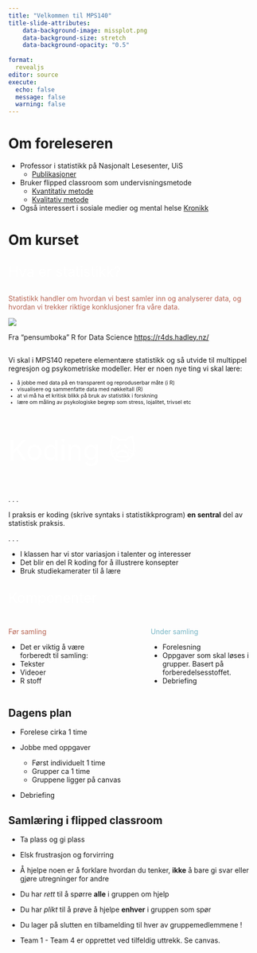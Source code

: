 ```yaml
---
title: "Velkommen til MPS140"
title-slide-attributes:
    data-background-image: missplot.png
    data-background-size: stretch
    data-background-opacity: "0.5"
    
format: 
  revealjs
editor: source
execute: 
  echo: false
  message: false
  warning: false
---
```


# Om foreleseren

-   Professor i statistikk på Nasjonalt Lesesenter, UiS
    -   [Publikasjoner](https://scholar.google.no/citations?user=KgBUXhUAAAAJ&hl=no)
-   Bruker flipped classroom som undervisningsmetode
    -   [Kvantitativ metode](https://journals.sagepub.com/doi/full/10.1177/1469787415616726)
    -   [Kvalitativ metode](https://www.tandfonline.com/doi/full/10.1080/13562517.2017.1379481)
-   Også interessert i sosiale medier og mental helse [Kronikk](https://www.aftenposten.no/meninger/debatt/i/jl4veq/det-er-alvorlige-feil-og-mangler-i-forskningen-paa-sosiale-medier)

# Om kurset

## 

::: {style="font-size: 2em; color: #FFFFFF;"}
Hva er statistikk?
:::

::: {style="color: #b76352;"}
Statistikk handler om hvordan vi best samler inn og analyserer data, og hvordan vi trekker riktige konklusjoner fra våre data.
:::

![](../images/transform.png)

Fra "pensumboka"  R for Data Science <https://r4ds.hadley.nz/>

## 

Vi skal i MPS140 repetere elementære statistikk og så utvide til multippel regresjon og psykometriske modeller. Her er noen nye ting vi skal lære:

::: {style="font-size: 0.75em;"}
-   å jobbe med data på en transparent og reproduserbar måte (i R)
-   visualisere og sammenfatte data med nøkkeltall (R)
-   at vi må ha et kritisk blikk på bruk av statistikk i forskning
-   lære om måling av psykologiske begrep som stress, lojalitet, trivsel etc
:::

## 

::: {style="font-size: 4em; color: #FFFFFF;"}
Koding 🙀
:::

. . .

I praksis er koding (skrive syntaks i statistikkprogram) **en sentral** del av statistisk praksis.

. . .

-   I klassen har vi stor variasjon i talenter og interesser
-   Det blir en del R koding for å illustrere konsepter
-   Bruk studiekamerater til å lære

## 

::: {style="font-size: 2em; color: #FFFFFF;"}
Komponenter
:::

::: columns
::: {.column width="40%"}
::: {style="color: #b76352;"}
Før samling
:::
- Det er viktig å være forberedt til samling:
-   Tekster
-   Videoer
-   R stoff
:::

::: {.column width="2%"}
:::

::: {.column width="40%"}
::: {style="color: #76b5c5;"}
Under samling
:::

-   Forelesning
-   Oppgaver som skal løses i grupper. Basert på forberedelsesstoffet.
-   Debriefing
:::
:::

## Dagens plan


-   Forelese cirka 1 time
   
-   Jobbe med oppgaver
    -   Først individuelt 1 time
    -   Grupper ca 1 time
    - Gruppene ligger på canvas

- Debriefing


## Samlæring i flipped classroom

-   Ta plass og gi plass

-   Elsk frustrasjon og forvirring

- Å hjelpe noen er å forklare hvordan du tenker, **ikke** å bare gi svar eller gjøre utregninger for andre

- Du har *rett* til å spørre **alle** i gruppen om hjelp

- Du har *plikt* til å prøve å hjelpe **enhver** i gruppen som spør 

- Du lager på slutten en tilbamelding til hver av gruppemedlemmene !

- Team 1 - Team 4 er opprettet ved tilfeldig uttrekk. Se canvas. 


<!-- -   Helping someone means explaining your thinking **not** giving answers or doing the work for them -->

<!-- -   Provide a justification when you make a statement -->

<!-- -   Think and work together -- don't divide up the work -->

<!-- ::: -->

<!-- ::: -->

<!-- ::: -->

<!-- ##  {background-color="#B6CADA"} -->

<!-- ::: {style="font-size: 8em; color: #000000;"} -->

<!-- Break -->

<!-- ::: -->

<!-- #  -->

<!-- ::: {style="font-size: 4.5em;"} -->

<!-- Let's talk about data... -->

<!-- ::: -->

<!-- ##  -->

<!-- ::: {style="font-size: 4em; color: #FFFFFF;"} -->

<!-- Tidy Data -->

<!-- ::: -->

<!-- ![Expected layout of "tidy" datasets](images/tidy-1.png) -->

<!-- ##  -->

<!-- ::: {style="font-size: 2em; color: #FFFFFF;"} -->

<!-- Gender stereotypes in 5-7 year old children -->

<!-- ::: -->

<!-- </br> -->

<!-- ::: {style="font-size: 0.75em;"} -->

<!-- ```{r gender-stereotypes} -->

<!-- #| echo: false -->

<!-- children_gender_stereo[[2]] %>%  -->

<!--   rename(sex = gender) %>%  -->

<!--   sample_n(6) %>% -->

<!--   kable(format = "html") %>%  -->

<!--   kable_styling(bootstrap_options = c("striped", "condensed"),  -->

<!--                 latex_options = "striped") -->

<!-- ``` -->

<!-- ::: -->

<!-- ##  -->

<!-- ::: {style="font-size: 1.5em; color: #FFFFFF;"} -->

<!-- Body girth and skeletal diameter measurements -->

<!-- ::: -->

<!-- ::: {style="font-size: 0.75em;"} -->

<!-- ```{r body-girth} -->

<!-- #| echo: false -->

<!-- bdims %>%  -->

<!--   sample_n(6) %>%  -->

<!--   select(age, wgt, hgt, sex, sho_gi, wai_gi, nav_gi, hip_gi) %>%  -->

<!--   kable() %>%  -->

<!--   kable_styling(bootstrap_options = c("striped", "condensed"),  -->

<!--                 latex_options = "striped") -->

<!-- ``` -->

<!-- ::: -->

<!-- ##  -->

<!-- ::: {style="font-size: 2em; color: #FFFFFF;"} -->

<!-- NBA player of the week -->

<!-- ::: -->

<!-- </br> -->

<!-- ::: {style="font-size: 0.75em;"} -->

<!-- ```{r nba} -->

<!-- #| echo: false -->

<!-- nba %>%  -->

<!--   sample_n(6) %>% -->

<!--   select(Age:Position) %>%  -->

<!--   kable(format = "html") %>%  -->

<!--     kable_styling(bootstrap_options = c("striped", "condensed"),  -->

<!--                 latex_options = "striped") -->

<!-- ``` -->

<!-- ::: -->

<!-- ##  {background-color="#B6CADA"} -->

<!-- ::: {style="font-size: 3em; color: #000000;"} -->

<!-- Your Turn -->

<!-- ::: -->

<!-- ::: {style="font-size: 0.75em;"} -->

<!-- Every year, the US releases to the public a large data set containing information on births recorded in the country. -->

<!-- A total of 13 variables were collected on every birth, including information about: -->

<!-- -   the birth (baby weight, sex of baby, premie status) -->

<!-- -   the pregnancy (hospital visits, length of gestation, ) -->

<!-- -   the birth parent's attributes (age, smoking status, marital status, race) -->

<!-- -   the partner's age -->

<!-- ::: -->

<!-- . . . -->

<!-- ::: {style="color: #b76352;"} -->

<!-- How would you expect this dataframe to look? -->

<!-- ::: -->

<!-- ##  -->

<!-- ::: {style="font-size: 2em;"} -->

<!-- Military Spending -->

<!-- ::: -->

<!-- ::: {style="font-size: 0.75em;"} -->

<!-- ```{r} -->

<!-- #| echo: false -->

<!-- #| label: wide-data -->

<!-- countries <- tibble(Country =  -->

<!--                       c("Sweden",  -->

<!--                         "Norway",  -->

<!--                         "Australia",  -->

<!--                         "USA",  -->

<!--                         "Africa") -->

<!--                     ) -->

<!-- military %>%  -->

<!--   semi_join(countries, by = "Country") %>%  -->

<!--   select(Country, `2010`:`2019`) %>%  -->

<!--   mutate(across(.cols = `2010`:`2019`,  -->

<!--                 .fns = ~ as.numeric(.x) * 100)) %>%  -->

<!--   kable() %>%  -->

<!--   kable_styling(bootstrap_options = c("striped", "condensed"),  -->

<!--                 latex_options = "striped") -->

<!-- ``` -->

<!-- ::: -->

<!-- . . . -->

<!-- </br> -->

<!-- ::: {style="color: #b76352;"} -->

<!-- Do these data satisfy the "tidy" principles? -->

<!-- ::: -->

<!-- ##  -->

<!-- ::: {style="font-size: 2em;"} -->

<!-- Vehicle Efficiency -->

<!-- ::: -->

<!-- ::: {style="font-size: 0.75em;"} -->

<!-- ```{r} -->

<!-- #| echo: false -->

<!-- #| label: row-names -->

<!-- mtcars %>%  -->

<!--   sample_n(size = 4, replace = FALSE) %>%  -->

<!--   kable() %>%  -->

<!--   kable_styling(bootstrap_options = c("striped", "condensed"),  -->

<!--                 latex_options = "striped") -->

<!-- ``` -->

<!-- ::: -->

<!-- . . . -->

<!-- </br> -->

<!-- ::: {style="color: #b76352;"} -->

<!-- Do these data satisfy the "tidy" principles? -->

<!-- ::: -->

<!-- ##  {background-color="#B6CADA"} -->

<!-- ![Artwork by [\@allison_horst](https://twitter.com/allison_horst)](images/tidy-data.jpg) -->

<!-- ##  -->

<!-- ::: {style="font-size: 2em; color: #FFFFFF;"} -->

<!-- Types of Variables -->

<!-- ::: -->

<!-- </br> -->

<!-- ![Diagram of types of variables we will analyze!](images/variables.png) -->

<!-- ##  {background-color="#B6CADA"} -->

<!-- <center>![](images/continuous-discrete.jpeg)</center> -->

<!-- ##  {background-color="#B6CADA"} -->

<!-- ![](images/nominal_ordinal_binary.png) -->

<!-- ##  -->

<!-- ::: {style="font-size: 2em; color: #76b5c5;"} -->

<!-- Your Turn (90-seconds) -->

<!-- ::: -->

<!-- </br> -->

<!-- Write down one example of: -->

<!-- -   a **continuous, numerical** variable -->

<!-- -   a **discrete, numerical** variable -->

<!-- -   an **ordinal, categorical** variable -->

<!-- -   a **regular, categorical** variable -->

<!-- . . . -->

<!-- ::: {style="font-size: 1.5em; color: #e28743;"} -->

<!-- Share out! -->

<!-- ::: -->

<!-- #  {background-color="#B6CADA"} -->

<!-- ::: {style="font-size: 4em; color: #000000;"} -->

<!-- Lab Warm-up -->

<!-- ::: -->

<!-- ##  -->

<!-- ::: {style="font-size: 2em; color: #FFFFFF;"} -->

<!-- Data Types in `R` -->

<!-- ::: -->

<!-- ```{r} -->

<!-- #| echo: false -->

<!-- births_small <- births14  %>%  -->

<!--   mutate(sex = as.factor(sex)) %>%  -->

<!--   select(-visits, -mature, -marital)  -->

<!-- ``` -->

<!-- ::: {style="font-size: 0.75em;"} -->

<!-- ```{r} -->

<!-- #| echo: true -->

<!-- #| code-line-numbers: false -->

<!-- glimpse(births_small) -->

<!-- ``` -->

<!-- ::: -->

<!-- ::: columns -->

<!-- ::: {.column width="45%"} -->

<!-- What do you think `dbl` means? -->

<!-- How is that different from `int`? -->

<!-- ::: -->

<!-- ::: {.column width="5%"} -->

<!-- ::: -->

<!-- ::: {.column width="45%"} -->

<!-- What does `chr` mean? -->

<!-- How might it differ from `fct`? -->

<!-- ::: -->

<!-- ::: -->

<!-- # Other Foundational Concepts -->

<!-- ##  -->

<!-- ::: {style="font-size: 2em; color: #FFFFFF;"} -->

<!-- Types of Studies -->

<!-- ::: -->

<!-- ::: columns -->

<!-- ::: {.column width="40%"} -->

<!-- *Experiment* -->

<!-- -   randomization -->

<!-- -   replication -->

<!-- -   controlling -->

<!-- -   blocking -->

<!-- ::: -->

<!-- ::: {.column width="5%"} -->

<!-- ::: -->

<!-- ::: {.column width="55%"} -->

<!-- *Observational Study* -->

<!-- -   collect data in a way that does not directly interfere with how the data arise -->

<!-- ::: -->

<!-- ::: -->

<!-- ##  -->

<!-- ::: {style="font-size: 2em; color: #FFFFFF;"} -->

<!-- Relationships Between Variables -->

<!-- ::: -->

<!-- </br> -->

<!-- explanatory variable $\rightarrow$ *might affect* $\rightarrow$ response variable -->

<!-- . . . -->

<!-- -   If two variables are not associated, then they are said to be **independent**. -->

<!-- -   If two variables are associated, then they are said to be **dependent**. -->

<!-- ##  -->

<!-- ::: {style="font-size: 2em; color: #FFFFFF;"} -->

<!-- Causal Inference -->

<!-- ::: -->

<!-- </br> -->

<!-- association $\neq$ causation -->

<!-- </br> -->

<!-- . . . -->

<!-- What do you need to say that the explanatory variable [*causes*]{style="color: #e28743;"} a change in the response variable? -->

